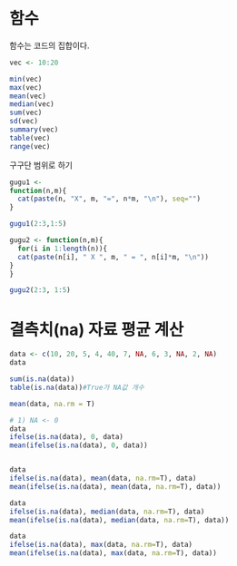 # 함수

함수는 코드의 집합이다.

```r
vec <- 10:20

min(vec)
max(vec)
mean(vec)
median(vec)
sum(vec)
sd(vec)
summary(vec)
table(vec)
range(vec)

```

구구단 범위로 하기

```r
gugu1 <-
function(n,m){
  cat(paste(n, "X", m, "=", n*m, "\n"), seq="")
}
```

```r
gugu1(2:3,1:5)
```

```r
gugu2 <- function(n,m){
  for(i in 1:length(n)){
  cat(paste(n[i], " X ", m, " = ", n[i]*m, "\n"))
}
}
```

```r
gugu2(2:3, 1:5)
```

# 결측치(na) 자료 평균 계산

```r
data <- c(10, 20, 5, 4, 40, 7, NA, 6, 3, NA, 2, NA)
data
```

```r
sum(is.na(data))
table(is.na(data))#True가 NA값 개수 
```

```r
mean(data, na.rm = T)
```

```r
# 1) NA <- 0
data
ifelse(is.na(data), 0, data)
mean(ifelse(is.na(data), 0, data))



```

```r
data
ifelse(is.na(data), mean(data, na.rm=T), data)
mean(ifelse(is.na(data), mean(data, na.rm=T), data))
```

```r
data
ifelse(is.na(data), median(data, na.rm=T), data)
mean(ifelse(is.na(data), median(data, na.rm=T), data))
```

```r
data
ifelse(is.na(data), max(data, na.rm=T), data)
mean(ifelse(is.na(data), max(data, na.rm=T), data))
```
